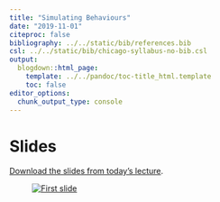 ```yaml
---
title: "Simulating Behaviours"
date: "2019-11-01"
citeproc: false
bibliography: ../../static/bib/references.bib
csl: ../../static/bib/chicago-syllabus-no-bib.csl
output:
  blogdown::html_page:
    template: ../../pandoc/toc-title_html.template
    toc: false
editor_options:
  chunk_output_type: console
---
```


# Slides

[Download the slides from today's lecture](/slides/GEOG5927-session1_2019-11-01.pdf).

<figure>
[![First slide](/images/slides/)](/images/slides/slides_2019-11-01.png)
</figure>
